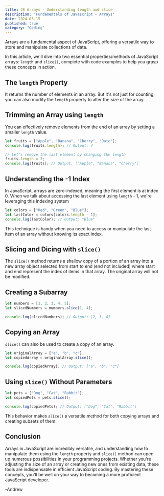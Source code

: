 ```yaml
---
title: JS Arrays - Understanding length and slice
description: "Fundamentals of Javascript - Arrays"
date: 2024-03-15
published: true
category: "Coding"
---
```


Arrays are a fundamental aspect of JavaScript, offering a versatile way to store and manipulate collections of data. 

In this article, we'll dive into two essential properties/methods of JavaScript arrays: `length` and `slice()`, complete with code examples to help you grasp these concepts in action.

## The `length` Property

It returns the number of elements in an array. But it's not just for counting; you can also modify the `length` property to alter the size of the array.

## Trimming an Array using `length`

You can effectively remove elements from the end of an array by setting a smaller `length` value.

```jsx
let fruits = ["Apple", "Banana", "Cherry", "Date"];
console.log(fruits.length); // Output: 4

// Let's remove the last element by changing the length
fruits.length = 3;
console.log(fruits); // Output: ["Apple", "Banana", "Cherry"]
```
## Understanding the -1 Index

In JavaScript, arrays are zero-indexed, meaning the first element is at index 0. When we talk about accessing the last element using `length` - 1, we're leveraging this indexing system

```jsx
let colors = ["Red", "Green", "Blue"];
let lastColor = colors[colors.length - 1];
console.log(lastColor); // Output: "Blue"
```
This technique is handy when you need to access or manipulate the last item of an array without knowing its exact index.

## Slicing and Dicing with `slice()`

The `slice()` method returns a shallow copy of a portion of an array into a new array object selected from start to end (end not included) where start and end represent the index of items in that array. The original array will not be modified.

## Creating a Subarray

```jsx
let numbers = [1, 2, 3, 4, 5];
let slicedNumbers = numbers.slice(1, 4);

console.log(slicedNumbers); // Output: [2, 3, 4]
```
## Copying an Array

`slice()` can also be used to create a copy of an array.

```jsx
let originalArray = ["a", "b", "c"];
let copiedArray = originalArray.slice();

console.log(copiedArray); // Output: ["a", "b", "c"]
```

## Using `slice()` Without Parameters

```jsx
let pets = ["Dog", "Cat", "Rabbit"];
let copiedPets = pets.slice();

console.log(copiedPets); // Output: ["Dog", "Cat", "Rabbit"]
```

This behavior makes `slice()` a versatile method for both copying arrays and creating subsets of them.

## Conclusion

Arrays in JavaScript are incredibly versatile, and understanding how to manipulate them using the `length` property and `slice()` method can open up numerous possibilities in your programming projects. Whether you're adjusting the size of an array or creating new ones from existing data, these tools are indispensable in efficient JavaScript coding. By mastering these concepts, you'll be well on your way to becoming a more proficient JavaScript developer.

 -Andrew